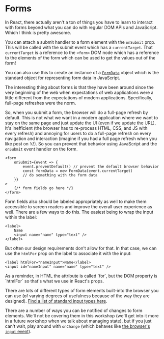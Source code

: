 # Forms

In React, there actually aren't a ton of things you have to learn to interact
with forms beyond what you can do with regular DOM APIs and JavaScript. Which I
think is pretty awesome.

You can attach a submit handler to a form element with the `onSubmit` prop. This
will be called with the submit event which has a `currentTarget`. That
`currentTarget` is a reference to the `<form>` DOM node which has a reference to
the elements of the form which can be used to get the values out of the form!

You can also use this to create an instance of a
[`FormData`](https://developer.mozilla.org/en-US/docs/Web/API/FormData) object
which is the standard object for representing form data in JavaScript.

The interesting thing about forms is that they have been around since the very
beginning of the web when expectations of web applications were a little
different from the expectations of modern applications. Specifically, full-page
refreshes were the norm.

So, when you submit a form, the browser will do a full-page refresh by default.
This is not what we want in a modern application where we want to stay on the
same page and just update the UI (even if we update the URL). It's inefficient
(the browser has to re-process HTML, CSS, and JS with every refresh) and
annoying for users to do a full-page refresh on every navigation and interaction
(imagine if you had a full page refresh when you like post on 𝕏!). So you can
prevent that behavior using JavaScript and the `onSubmit` event handler on the
form.

```tsx
<form
	onSubmit={event => {
		event.preventDefault() // prevent the default browser behavior
		const formData = new FormData(event.currentTarget)
		// do something with the form data
	}}
>
	{/* form fields go here */}
</form>
```

Form fields also should be labeled appropriately as well to make them accessible
to screen readers and improve the overall user experience as well. There are a
few ways to do this. The easiest being to wrap the input within the label:

```tsx
<label>
	Name
	<input name="name" type="text" />
</label>
```

But often our design requirements don't allow for that. In that case, we can use
the `htmlFor` prop on the label to associate it with the input:

```tsx
<label htmlFor="nameInput">Name</label>
<input id="nameInput" name="name" type="text" />
```

<callout-info class="aside">
	As a reminder, in HTML the attribute is called `for`, but the DOM property is
	`htmlFor` so that's what we use in React's props.
</callout-info>

There are lots of different types of form elements built-into the browser you
can use (of varying degrees of usefulness because of the way they are designed).
[Find a list of standard input types here](https://developer.mozilla.org/en-US/docs/Web/HTML/Element/Input).

There are a number of ways you can be notified of changes to form elements.
We'll not be covering them in this workshop (we'll get into it more in a future
workshop when we talk about managing state), but if you just can't wait, play
around with `onChange` (which behaves like
[the browser's `input` event](https://developer.mozilla.org/en-US/docs/Web/API/Element/input_event)).

